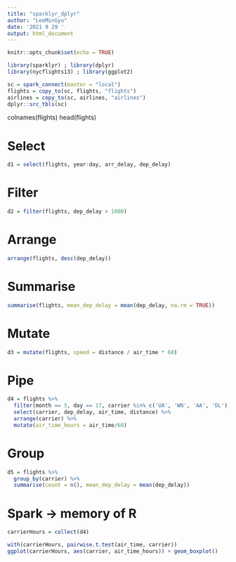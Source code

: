 ---
title: "sparklyr_dplyr"
author: "LeeMinGyu"
date: '2021 9 29 '
output: html_document
---

```{r setup, include=FALSE}
knitr::opts_chunk$set(echo = TRUE)
```

```{r}
library(sparklyr) ; library(dplyr)
library(nycflights13) ; library(ggplot2)
```

```{r}
sc = spark_connect(master = "local")
flights = copy_to(sc, flights, "flights")
airlines = copy_to(sc, airlines, "airlines")
dplyr::src_tbls(sc)
```
colnames(flights)
head(flights)

# Select
```{r}
d1 = select(flights, year:day, arr_delay, dep_delay)
```
# Filter
```{r}
d2 = filter(flights, dep_delay > 1000)
```
# Arrange
```{r}
arrange(flights, desc(dep_delay))
```
# Summarise
```{r}
summarise(flights, mean_dep_delay = mean(dep_delay, na.rm = TRUE))
```
# Mutate
```{r}
d3 = mutate(flights, speed = distance / air_time * 60)
```
# Pipe
```{r}
d4 = flights %>% 
  filter(month == 5, day == 17, carrier %in% c('UA', 'WN', 'AA', 'DL')) %>% 
  select(carrier, dep_delay, air_time, distance) %>% 
  arrange(carrier) %>% 
  mutate(air_time_hours = air_time/60)
```
# Group
```{r}
d5 = flights %>% 
  group_by(carrier) %>% 
  summarise(count = n(), mean_dep_delay = mean(dep_delay))
```
# Spark -> memory of R
```{r}
carrierHours = collect(d4)

with(carrierHours, pairwise.t.test(air_time, carrier))
ggplot(carrierHours, aes(carrier, air_time_hours)) + geom_boxplot()
```

